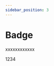 ```yaml
---
sidebar_position: 3
---
```


# Badge

xxxxxxxxxxxx





  <Badge color="red" count={123}>
    <div
      style={{
         backgroundColor: '#BFBFBF',
         color:'#000000',
         height:'20px',
         width:'40px',
         display: 'flex',
         justifyContent: 'center',
         alignItems: 'center',
      }}>1234</div>
  </Badge>



